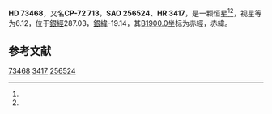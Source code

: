 {{Starbox begin
| name = HD 73468
}}
{{Starbox observe
| epoch = [[J2000.0|J2000.0]]
| constell = {{星座名待查}}<ref name=SIMBAD>{{cite web
 | url=http://simbad.u-strasbg.fr/simbad/sim-id?Ident=HR+3417
 | title=Pulsating variable Star
 | publisher=Centre de Données astronomiques de Strasbourg
 | work=SIMBAD
 | accessdate=2012-07-13
 | archive-date=2016-03-17
 | archive-url=https://web.archive.org/web/20160317021400/http://simbad.u-strasbg.fr/simbad/sim-id?Ident=HR+3417
 | dead-url=no
 }}</ref><ref name=DATA>{{cite web
 | url=http://vizier.u-strasbg.fr/viz-bin/VizieR-5?-out.add=.&-source=5050&-corr=PK=HR&-out.max=9999&HR=3417
 | title=VizieR Detailed Page
 | accessdate=2012-07-13
 | archive-date=2016-03-04
 | archive-url=https://web.archive.org/web/20160304142452/http://vizier.u-strasbg.fr/viz-bin/VizieR-5?-out.add=.&-source=5050&-corr=PK=HR&-out.max=9999&HR=3417
 | dead-url=no
 }}</ref>
| 星官 = 
| ra = {{RA|8|32|42.2}}<ref name=SIMBAD /><ref name=DATA />
| dec = {{DEC|-73|21|24}}<ref name=SIMBAD /><ref name=DATA />
| appmag_v = 6.12<ref name=SIMBAD /><ref name=DATA />
}}
{{Starbox character
| class = G8III<ref name=SIMBAD /><ref name=DATA />
| b-v = 0.95<ref name=SIMBAD /><ref name=DATA />
| u-b = 0.66<ref name=SIMBAD /><ref name=DATA />
| r-i = <ref name=SIMBAD /><ref name=DATA />
| variable = 
}}
{{Starbox astrometry
| radial_v = 0.66
| prop_mo_ra = -27
| parallax = 
| p_error = 
}}
{{Starbox catalog
| names =CP-72 713，[[SAO星表|SAO]] 256524，[[HD星表|HD]] 73468，[[HR星表|HR]] 3417}}
{{Starbox reference |Simbad=HR+3417}}
{{Starbox end}}

'''HD 73468'''，又名'''CP-72 713'''，'''SAO 256524'''、'''HR 3417'''，是一颗恒星<ref name=SIMBAD /><ref name=DATA />，视星等为6.12，位于[[銀道座標系|銀經]]287.03，[[銀道座標系|銀緯]]-19.14，其[[B1900.0|B1900.0]]坐标为赤經{{RA|8|33|23}}，赤緯{{DEC|-73|-19.14|50}}。

== 参考文献 ==
{{reflist}}

{{star-stub}}

[[Category:HD和HDE天體|73468]]
[[Category:HR天體|3417]]
[[Category:SAO天體|256524]]